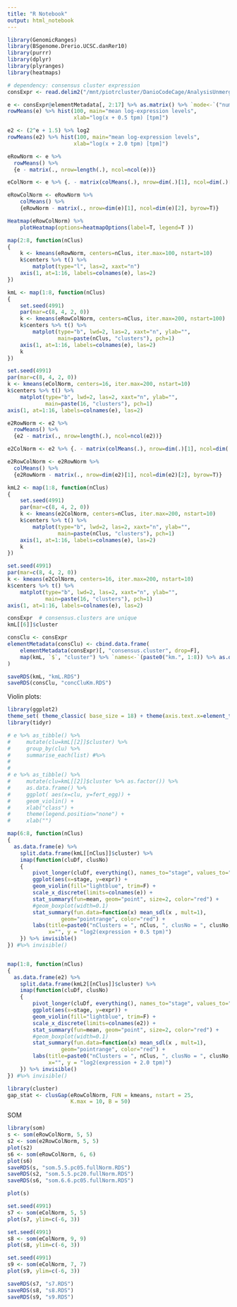 ```yaml
---
title: "R Notebook"
output: html_notebook
---
```


```r
library(GenomicRanges)
library(BSgenome.Drerio.UCSC.danRer10)
library(purrr)
library(dplyr)
library(plyranges)
library(heatmaps)

# dependency: consensus cluster expression
consExpr <- read.delim2("/mnt/piotrcluster/DanioCodeCage/AnalysisUnmerged/consens.meanLogTpmPlus05PerStage.canonicalEntireConsCl.df") %>% makeGRangesFromDataFrame(keep.extra.columns=T, seqinfo=seqinfo(Drerio))

e <- consExpr@elementMetadata[, 2:17] %>% as.matrix() %>% `mode<-`("numeric")
rowMeans(e) %>% hist(100, main="mean log-expression levels",
                     xlab="log(x + 0.5 tpm) [tpm]")
```

```r
e2 <- (2^e + 1.5) %>% log2
rowMeans(e2) %>% hist(100, main="mean log-expression levels",
                     xlab="log(x + 2.0 tpm) [tpm]")
```

```r
eRowNorm <- e %>% 
  rowMeans() %>% 
  {e - matrix(., nrow=length(.), ncol=ncol(e))}

eColNorm <- e %>% {. - matrix(colMeans(.), nrow=dim(.)[1], ncol=dim(.)[2], byrow=T)}

eRowColNorm <- eRowNorm %>% 
    colMeans() %>% 
    {eRowNorm - matrix(., nrow=dim(e)[1], ncol=dim(e)[2], byrow=T)}

Heatmap(eRowColNorm) %>% 
    plotHeatmap(options=heatmapOptions(label=T, legend=T ))

```

```r
map(2:8, function(nClus)
{
    k <- kmeans(eRowNorm, centers=nClus, iter.max=100, nstart=10)
    k$centers %>% t() %>% 
        matplot(type="l", las=2, xaxt="n")
    axis(1, at=1:16, labels=colnames(e), las=2)
})

```

```r
kmL <- map(1:8, function(nClus)
{
    set.seed(4991)
    par(mar=c(8, 4, 2, 0))
    k <- kmeans(eRowColNorm, centers=nClus, iter.max=200, nstart=100)
    k$centers %>% t() %>% 
        matplot(type="b", lwd=2, las=2, xaxt="n", ylab="",
                main=paste(nClus, "clusters"), pch=1)
    axis(1, at=1:16, labels=colnames(e), las=2)
    k
})

```

```r
set.seed(4991)
par(mar=c(8, 4, 2, 0))
k <- kmeans(eColNorm, centers=16, iter.max=200, nstart=10)
k$centers %>% t() %>% 
    matplot(type="b", lwd=2, las=2, xaxt="n", ylab="",
            main=paste(16, "clusters"), pch=1)
axis(1, at=1:16, labels=colnames(e), las=2)
```

```r
e2RowNorm <- e2 %>% 
  rowMeans() %>% 
  {e2 - matrix(., nrow=length(.), ncol=ncol(e2))}

e2ColNorm <- e2 %>% {. - matrix(colMeans(.), nrow=dim(.)[1], ncol=dim(.)[2], byrow=T)}

e2RowColNorm <- e2RowNorm %>% 
  colMeans() %>% 
  {e2RowNorm - matrix(., nrow=dim(e2)[1], ncol=dim(e2)[2], byrow=T)}

kmL2 <- map(1:8, function(nClus)
{
    set.seed(4991)
    par(mar=c(8, 4, 2, 0))
    k <- kmeans(e2ColNorm, centers=nClus, iter.max=200, nstart=10)
    k$centers %>% t() %>% 
        matplot(type="b", lwd=2, las=2, xaxt="n", ylab="",
                main=paste(nClus, "clusters"), pch=1)
    axis(1, at=1:16, labels=colnames(e), las=2)
    k
})
```

```r
set.seed(4991)
par(mar=c(8, 4, 2, 0))
k <- kmeans(e2ColNorm, centers=16, iter.max=200, nstart=10)
k$centers %>% t() %>% 
    matplot(type="b", lwd=2, las=2, xaxt="n", ylab="",
            main=paste(16, "clusters"), pch=1)
axis(1, at=1:16, labels=colnames(e), las=2)
```

```r
consExpr  # consensus.clusters are unique
kmL[[6]]$cluster 

consClu <- consExpr
elementMetadata(consClu) <- cbind.data.frame(
    elementMetadata(consExpr)[, "consensus.cluster", drop=F],
    map(kmL, `$`, "cluster") %>% `names<-`(paste0("km.", 1:8)) %>% as.data.frame()
)

saveRDS(kmL, "kmL.RDS")
saveRDS(consClu, "concCluKm.RDS")

```

Violin plots:

```r
library(ggplot2)
theme_set( theme_classic( base_size = 18) + theme(axis.text.x=element_text(angle = 90, hjust = 0)))  #+ theme(legend.position = "top")
library(tidyr)

# e %>% as_tibble() %>%
#     mutate(clu=kmL[[2]]$cluster) %>%
#     group_by(clu) %>%
#     summarise_each(list) #%>%
# 
# 
# e %>% as_tibble() %>%
#     mutate(clu=kmL[[2]]$cluster %>% as.factor()) %>%
#     as.data.frame() %>%
#     ggplot( aes(x=clu, y=fert_egg)) + 
#     geom_violin() +
#     xlab("class") +
#     theme(legend.position="none") +
#     xlab("")

map(6:8, function(nClus)
{
  as.data.frame(e) %>%
    split.data.frame(kmL[[nClus]]$cluster) %>%
    imap(function(cluDf, clusNo)
    {
        pivot_longer(cluDf, everything(), names_to="stage", values_to="expr") %>%
        ggplot(aes(x=stage, y=expr)) +
        geom_violin(fill="lightblue", trim=F) +
        scale_x_discrete(limits=colnames(e)) +
        stat_summary(fun=mean, geom="point", size=2, color="red") +
        #geom_boxplot(width=0.1)
        stat_summary(fun.data=function(x) mean_sdl(x , mult=1),
                 geom="pointrange", color="red") +
        labs(title=paste0("nClusters = ", nClus, ", clusNo = ", clusNo, ", nPromoters = ", dim(cluDf)[1]),
             x="", y = "log2(expression + 0.5 tpm)")
    }) %>% invisible()
}) #%>% invisible()



```

```r
map(1:8, function(nClus)
{
  as.data.frame(e2) %>%
    split.data.frame(kmL2[[nClus]]$cluster) %>%
    imap(function(cluDf, clusNo)
    {
        pivot_longer(cluDf, everything(), names_to="stage", values_to="expr") %>%
        ggplot(aes(x=stage, y=expr)) +
        geom_violin(fill="lightblue", trim=F) +
        scale_x_discrete(limits=colnames(e2)) +
        stat_summary(fun=mean, geom="point", size=2, color="red") +
        #geom_boxplot(width=0.1)
        stat_summary(fun.data=function(x) mean_sdl(x , mult=1),
                 geom="pointrange", color="red") +
        labs(title=paste0("nClusters = ", nClus, ", clusNo = ", clusNo, ", nPromoters = ", dim(cluDf)[1]),
             x="", y = "log2(expression + 2.0 tpm)")
    }) %>% invisible()
}) #%>% invisible()
```

```r
library(cluster)
gap_stat <- clusGap(eRowColNorm, FUN = kmeans, nstart = 25,
                    K.max = 10, B = 50)
```

SOM

```r
library(som)
s <- som(eRowColNorm, 5, 5)
s2 <- som(e2RowColNorm, 5, 5)
plot(s2)
s6 <- som(eRowColNorm, 6, 6)
plot(s6)
saveRDS(s, "som.5.5.pc05.fullNorm.RDS")
saveRDS(s2, "som.5.5.pc20.fullNorm.RDS")
saveRDS(s6, "som.6.6.pc05.fullNorm.RDS")
```

```r
plot(s)

```

```r
set.seed(4991)
s7 <- som(eColNorm, 5, 5)
plot(s7, ylim=c(-6, 3))
```

```r
set.seed(4991)
s8 <- som(eColNorm, 9, 9)
plot(s8, ylim=c(-6, 3))
```

```r
set.seed(4991)
s9 <- som(eColNorm, 7, 7)
plot(s9, ylim=c(-6, 3))
```

```r
saveRDS(s7, "s7.RDS")
saveRDS(s8, "s8.RDS")
saveRDS(s9, "s9.RDS")
```
